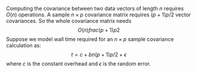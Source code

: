Computing the covariance between two data vectors of length $n$ requires
$O(n)$ operations. A sample $n \times p$ covariance matrix requires
$(p + 1)p / 2$ vector covariances. So the whole covariance matrix needs
$$
    O(n) frac{(p + 1) p}{2}
$$
Suppose we model wall time required for an $n \times p$ sample covariance
calculation as:
$$
    t = c + b n (p + 1) p / 2 + \epsilon
$$
where $c$ is the constant overhead and $\epsilon$ is the random error.
